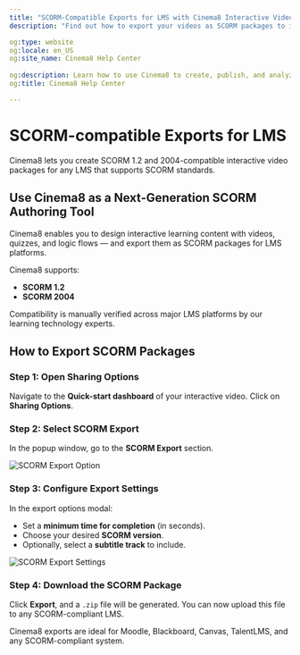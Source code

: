 ---
title: "SCORM-Compatible Exports for LMS with Cinema8 Interactive Videos"
description: "Find out how to export your videos as SCORM packages to integrate interactive content seamlessly into your LMS platforms. Visit Cinema8."

og:type: website
og:locale: en_US
og:site_name: Cinema8 Help Center
 
og:description: Learn how to use Cinema8 to create, publish, and analyze interactive videos.
og:title: Cinema8 Help Center

---


# SCORM-compatible Exports for LMS

<Callout type="info">
Cinema8 lets you create SCORM 1.2 and 2004-compatible interactive video packages for any LMS that supports SCORM standards.
</Callout>

## Use Cinema8 as a Next-Generation SCORM Authoring Tool

Cinema8 enables you to design interactive learning content with videos, quizzes, and logic flows — and export them as SCORM packages for LMS platforms.

Cinema8 supports:
- **SCORM 1.2**
- **SCORM 2004**

Compatibility is manually verified across major LMS platforms by our learning technology experts.

## How to Export SCORM Packages

<Steps>

### Step 1: Open Sharing Options

Navigate to the **Quick-start dashboard** of your interactive video. Click on **Sharing Options**.

### Step 2: Select SCORM Export

In the popup window, go to the **SCORM Export** section.

![SCORM Export Option](/screenshot/scorm/scorm-export-button.webp)

### Step 3: Configure Export Settings

In the export options modal:

- Set a **minimum time for completion** (in seconds).
- Choose your desired **SCORM version**.
- Optionally, select a **subtitle track** to include.

![SCORM Export Settings](/screenshot/scorm/scorm-export-settings.webp)

### Step 4: Download the SCORM Package

Click **Export**, and a `.zip` file will be generated. You can now upload this file to any SCORM-compliant LMS.

</Steps>

<Callout type="important">
Cinema8 exports are ideal for Moodle, Blackboard, Canvas, TalentLMS, and any SCORM-compliant system.
</Callout>
